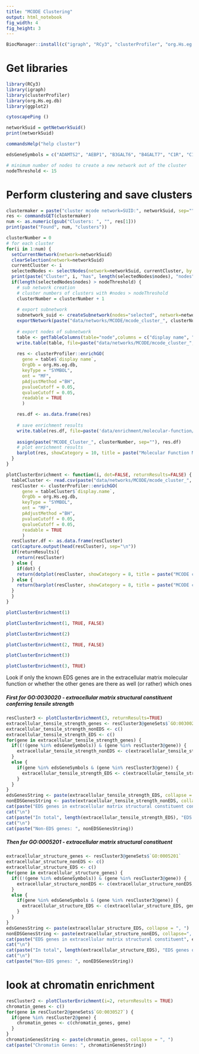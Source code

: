 ```yaml
---
title: "MCODE Clustering"
output: html_notebook
fig_width: 4 
fig_height: 3
---
```


```r
BiocManager::install(c("igraph", "RCy3", "clusterProfiler", "org.Hs.eg.db"))
```
# Get libraries
```r
library(RCy3)
library(igraph)
library(clusterProfiler)
library(org.Hs.eg.db)
library(ggplot2)
```

```r
cytoscapePing ()
```

```r
networkSuid = getNetworkSuid()
print(networkSuid)
```

```r
commandsHelp("help cluster")
```
```r
edsGeneSymbols = c("ADAMTS2", "AEBP1", "B3GALT6", "B4GALT7", "C1R", "C1S", "CCBE1", "CHST14", "COL12A1", "COL1A1", "COL1A2", "COL3A1","COL5A1", "COL5A2", "DSE", "FKBP14", "PLOD1", "PRDM5", "SLC39A13", "SLC6A5", "TNXB", "ZNF469")
```


```r
# minimum number of nodes to create a new network out of the cluster
nodeThreshold <- 15
```
# Perform clustering and save clusters
```r
clustermaker = paste("cluster mcode network=SUID:", networkSuid, sep="")
res <- commandsGET(clustermaker)
num <- as.numeric(gsub("Clusters: ", "", res[1]))
print(paste("Found", num, "clusters"))

clusterNumber = 0
# for each cluster
for(i in 1:num) {
  setCurrentNetwork(network=networkSuid)
  clearSelection(network=networkSuid)
  currentCluster <- i
  selectedNodes <- selectNodes(network=networkSuid, currentCluster, by.col="__mcodeCluster") 
  print(paste("Cluster", i, "has", length(selectedNodes$nodes), "nodes"))
  if(length(selectedNodes$nodes) > nodeThreshold) {
    # sub network creation
    # cluster numbers of clusters with #nodes > nodeThreshold
    clusterNumber = clusterNumber + 1
    
    # export subnetwork
    subnetwork_suid <- createSubnetwork(nodes="selected", network=networkSuid)
    exportNetwork(paste("data/networks/MCODE/mcode_cluster_", clusterNumber, ".sif", sep=""), network=subnetwork_suid)
    
    # export nodes of subnetwork
    table <- getTableColumns(table="node",columns = c("display name", "Ensembl", "Entrez Gene"), network = as.numeric(subnetwork_suid))
    write.table(table, file=paste("data/networks/MCODE/mcode_cluster_", clusterNumber,"_nodes.txt", sep=""), row.names=F, sep=",")
    
    res <- clusterProfiler::enrichGO(
      gene = table$`display name`,
      OrgDb = org.Hs.eg.db,
      keyType = "SYMBOL",
      ont = "MF",
      pAdjustMethod ="BH",
      pvalueCutoff = 0.05,
      qvalueCutoff = 0.05,
      readable = TRUE
      )

    res.df <- as.data.frame(res)
    
    # save enrichment results
    write.table(res.df, file=paste('data/enrichment/molecular-function/mcode_cluster', clusterNumber, '_go.txt', sep=""), row.names=F, sep=",")
    
    assign(paste("MCODE_Cluster_", clusterNumber, sep=""), res.df)
    # plot enrichment results
    barplot(res, showCategory = 10, title = paste("Molecular Function MCODE cluster", clusterNumber))
  }
}
```

```r
plotClusterEnrichment <- function(i, dot=FALSE, returnResults=FALSE) {
  tableCluster <- read.csv(paste("data/networks/MCODE/mcode_cluster_", i,"_nodes.txt", sep=""), header=TRUE)
  resCluster <- clusterProfiler::enrichGO(
      gene = tableCluster$`display.name`,
      OrgDb = org.Hs.eg.db,
      keyType = "SYMBOL",
      ont = "MF",
      pAdjustMethod ="BH",
      pvalueCutoff = 0.05,
      qvalueCutoff = 0.05,
      readable = TRUE
      )
  resCluster.df <- as.data.frame(resCluster)
  cat(capture.output(head(resCluster), sep="\n"))
  if(returnResults){
    return(resCluster)
  } else {
    if(dot) {
    return(dotplot(resCluster, showCategory = 8, title = paste("MCODE cluster ",i, sep=""), font.size=11))
  } else {
    return(barplot(resCluster, showCategory = 8, title = paste("MCODE cluster ",i, sep=""), font.size=11))
  }
  }
}
```


```r
plotClusterEnrichment(1)
```
```r
plotClusterEnrichment(1, TRUE, FALSE)
```


```r
plotClusterEnrichment(2)
```
```r
plotClusterEnrichment(2, TRUE, FALSE)
```

```r
plotClusterEnrichment(3)
```

```r
plotClusterEnrichment(3, TRUE)
```
Look if only the known EDS genes are in the extracellular matrix molecular function or whether the other genes are there as well (or rather) which ones

##### First for GO:0030020 - extracellular matrix structural constituent conferring tensile strength
```r
resCluster3 <- plotClusterEnrichment(3, returnResults=TRUE)
extracellular_tensile_strength_genes <- resCluster3@geneSets$`GO:0030020`
extracellular_tensile_strength_nonEDS <- c()
extracellular_tensile_strength_EDS <- c()
for(gene in extracellular_tensile_strength_genes) {
  if((!(gene %in% edsGeneSymbols)) & (gene %in% resCluster3@gene)) {
    extracellular_tensile_strength_nonEDS <- c(extracellular_tensile_strength_nonEDS, gene)
  }
  else {
    if(gene %in% edsGeneSymbols & (gene %in% resCluster3@gene)) {
      extracellular_tensile_strength_EDS <- c(extracellular_tensile_strength_EDS, gene)
    }
  }
}
edsGenesString <- paste(extracellular_tensile_strength_EDS, collapse = ", ")
nonEDSGenesString <- paste(extracellular_tensile_strength_nonEDS, collapse=", ")
cat(paste("EDS genes in extracellular matrix structural constituent conferring tensile strength", edsGenesString))
cat("\n")
cat(paste("In total", length(extracellular_tensile_strength_EDS), "EDS genes of overall", length(extracellular_tensile_strength_EDS)+length(extracellular_tensile_strength_nonEDS)))
cat("\n")
cat(paste("Non-EDS genes: ", nonEDSGenesString))
```
##### Then for GO:0005201 - extracellular matrix structural constituent
```r
extracellular_structure_genes <- resCluster3@geneSets$`GO:0005201`
extracellular_structure_nonEDS <- c()
extracellular_structure_EDS <- c()
for(gene in extracellular_structure_genes) {
  if((!(gene %in% edsGeneSymbols)) & (gene %in% resCluster3@gene)) {
    extracellular_structure_nonEDS <- c(extracellular_structure_nonEDS, gene)
  }
  else {
    if(gene %in% edsGeneSymbols & (gene %in% resCluster3@gene)) {
      extracellular_structure_EDS <- c(extracellular_structure_EDS, gene)
    }
  }
}
edsGenesString <- paste(extracellular_structure_EDS, collapse = ", ")
nonEDSGenesString <- paste(extracellular_structure_nonEDS, collapse=", ")
cat(paste("EDS genes in extracellular matrix structural constituent", edsGenesString))
cat("\n")
cat(paste("In total", length(extracellular_structure_EDS), "EDS genes of overall", length(extracellular_structure_EDS)+length(extracellular_structure_nonEDS)))
cat("\n")
cat(paste("Non-EDS genes: ", nonEDSGenesString))
```
# look at chromatin enrichment
```r
resCluster2 <- plotClusterEnrichment(i=2, returnResults = TRUE)
chromatin_genes <- c()
for(gene in resCluster2@geneSets$`GO:0030527`) {
  if(gene %in% resCluster2@gene) {
    chromatin_genes <- c(chromatin_genes, gene)
  }
}
chromatinGenesString <- paste(chromatin_genes, collapse = ", ")
cat(paste("Chromatin Genes: ", chromatinGenesString))
```


